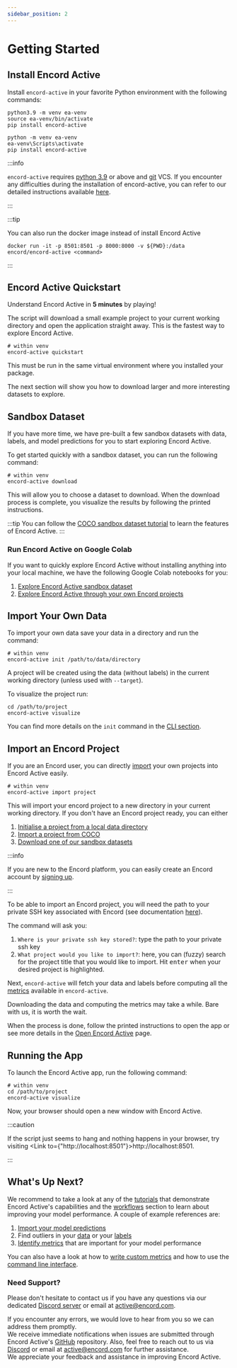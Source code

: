 ```yaml
---
sidebar_position: 2
---
```



# Getting Started

## Install Encord Active

Install `encord-active` in your favorite Python environment with the following commands:

<Tabs groupId="operating-systems">
  <TabItem value="linux-macos" label="Linux/macOS">

```shell
python3.9 -m venv ea-venv
source ea-venv/bin/activate
pip install encord-active
```

  </TabItem>
  <TabItem value="windows" label="Windows" default>

```shell
python -m venv ea-venv
ea-venv\Scripts\activate
pip install encord-active
```

  </TabItem>
</Tabs>

:::info

`encord-active` requires [python 3.9][latest-python-3.9-minor-version] or above and [git][git-install] VCS.
If you encounter any difficulties during the installation of encord-active, you can refer to our detailed instructions available [here](./installation).

:::

:::tip

You can also run the docker image instead of install Encord Active

```shell
docker run -it -p 8501:8501 -p 8000:8000 -v ${PWD}:/data encord/encord-active <command>
```

:::

## Encord Active Quickstart

Understand Encord Active in **5 minutes** by playing!

The script will download a small example project to your current working directory and open the application straight away.
This is the fastest way to explore Encord Active.

```shell
# within venv
encord-active quickstart
```

This must be run in the same virtual environment where you installed your package.

The next section will show you how to download larger and more interesting datasets to explore.

## Sandbox Dataset

If you have more time, we have pre-built a few sandbox datasets with data, labels, and model predictions for you to start exploring Encord Active.

To get started quickly with a sandbox dataset, you can run the following command:

```shell
# within venv
encord-active download
```

This will allow you to choose a dataset to download. When the download process is complete, you visualize the results by following the printed instructions.

:::tip
You can follow the [COCO sandbox dataset tutorial](tutorials/touring-the-coco-dataset.mdx) to learn the features of Encord Active.
:::

### Run Encord Active on Google Colab

If you want to quickly explore Encord Active without installing anything into your local machine, we
have the following Google Colab notebooks for you:

1. [Explore Encord Active sandbox dataset][colab-download-sandbox-project]
2. [Explore Encord Active through your own Encord projects][colab-import-your-own-project]

## Import Your Own Data

To import your own data save your data in a directory and run the command:

```shell
# within venv
encord-active init /path/to/data/directory
```

A project will be created using the data (without labels) in the current working directory (unless used with `--target`).

To visualize the project run:

```shell
cd /path/to/project
encord-active visualize
```

You can find more details on the `init` command in the [CLI section](./cli#init).

## Import an Encord Project

If you are an Encord user, you can directly [import](./cli#project) your own projects into Encord Active easily.

```shell
# within venv
encord-active import project
```

This will import your encord project to a new directory in your current working directory.
If you don't have an Encord project ready, you can either

1. [Initialise a project from a local data directory](./cli#init)
2. [Import a project from COCO](./import/import-coco-project)
3. [Download one of our sandbox datasets](./cli#download)

:::info

If you are new to the Encord platform, you can easily create an Encord account by [signing up][encord-register].

:::

To be able to import an Encord project, you will need the path to your private SSH key associated with Encord (see documentation [here][encord-set-up-public-key-authentication]).

The command will ask you:

1. `Where is your private ssh key stored?`: type the path to your private ssh key
2. `What project would you like to import?`: here, you can (fuzzy) search for the project title that you would like to import. Hit <kbd>enter</kbd> when your desired project is highlighted.

Next, `encord-active` will fetch your data and labels before computing all the [metrics](/category/quality-metrics) available in `encord-active`.

Downloading the data and computing the metrics may take a while.
Bare with us, it is worth the wait.

When the process is done, follow the printed instructions to open the app or see more details in the [Open Encord Active](./cli#visualize) page.

## Running the App

To launch the Encord Active app, run the following command:

```shell
# within venv
cd /path/to/project
encord-active visualize
```

Now, your browser should open a new window with Encord Active.

:::caution

If the script just seems to hang and nothing happens in your browser, try visiting <Link to={"http://localhost:8501"}>http://localhost:8501</Link>.

:::

## What's Up Next?

We recommend to take a look at any of the [tutorials](/category/end-to-end-tutorials) that demonstrate Encord Active's capabilities and the [workflows](/category/workflows) section to learn about improving your model performance.
A couple of example references are:

1. [Import your model predictions](./import/import-predictions)
2. Find outliers in your [data](./workflows/identify-outliers-edge-cases#data-outliers) or your [labels](./workflows/identify-outliers-edge-cases#label-outliers)
3. [Identify metrics](./workflows/evaluate-detection-model) that are important for your model performance

You can also have a look at how to [write custom metrics](./metrics/write-your-own) and how to use the [command line interface](./cli).

### Need Support?

Please don't hesitate to contact us if you have any questions via our dedicated [Discord server][join-discord] or email at [active@encord.com][ea-email].

If you encounter any errors, we would love to hear from you so we can address them promptly.  
We receive immediate notifications when issues are submitted through Encord Active's [GitHub][repo-issues] repository.
Also, feel free to reach out to us via [Discord][join-discord] or email at [active@encord.com][ea-email] for further assistance.  
We appreciate your feedback and assistance in improving Encord Active.


[colab-download-sandbox-project]: https://colab.research.google.com/drive/11iZE1CCFIGlkWdTmhf5XACDojtGeIRGS?usp=sharing
[colab-import-your-own-project]: https://colab.research.google.com/drive/1zv4i0SH5tyb1KPVsCZfXDwxV72Ip77zS?usp=share_link
[ea-email]: mailto:active@encord.com
[encord-register]: https://app.encord.com/register
[encord-set-up-public-key-authentication]: https://docs.encord.com/admins/settings/public-keys/#set-up-public-key-authentication
[git-install]: https://git-scm.com/download
[join-discord]: https://discord.gg/TU6yT7Uvx3
[latest-python-3.9-minor-version]: https://www.python.org/downloads/release/python-3917/
[repo-issues]: https://github.com/encord-team/encord-active/issues
